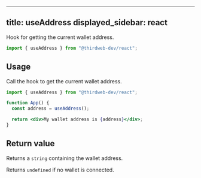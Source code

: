 
---
title: useAddress
displayed_sidebar: react
---

Hook for getting the current wallet address.

```jsx
import { useAddress } from "@thirdweb-dev/react";
```

## Usage

Call the hook to get the current wallet address.

```jsx
import { useAddress } from "@thirdweb-dev/react";

function App() {
  const address = useAddress();

  return <div>My wallet address is {address}</div>;
}
```

## Return value

Returns a `string` containing the wallet address.

Returns `undefined` if no wallet is connected.